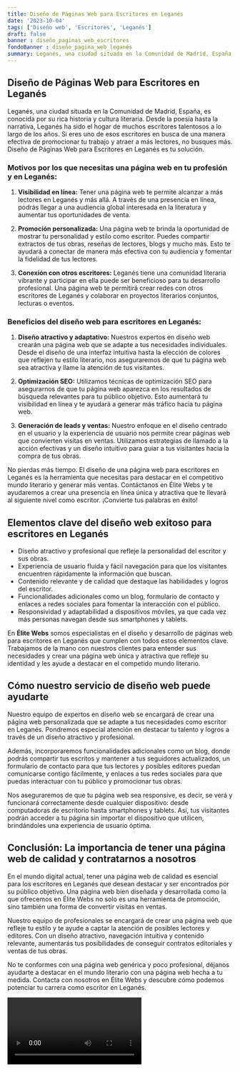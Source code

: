 ```yaml
---
title: Diseño de Páginas Web para Escritores en Leganés
date: '2023-10-04'
tags: ['Diseño web', 'Escritores', 'Leganés']
draft: false
banner : diseño_paginas_web_escritores
fondoBanner : diseño_pagina_web_leganés
summary: Leganés, una ciudad situada en la Comunidad de Madrid, España, es conocida por su rica historia y cultura literaria. Desde la poesía hasta la narrativa, Leganés ha sido el hogar de muchos escritores talentosos a lo largo de los años. Si eres uno de esos escritores en busca de una manera efectiva de promocionar tu trabajo y atraer a más lectores, no busques más. Diseño de Páginas Web para Escritores en Leganés es tu solución.
---
```


## Diseño de Páginas Web para Escritores en Leganés

Leganés, una ciudad situada en la Comunidad de Madrid, España, es conocida por su rica historia y cultura literaria. Desde la poesía hasta la narrativa, Leganés ha sido el hogar de muchos escritores talentosos a lo largo de los años. Si eres uno de esos escritores en busca de una manera efectiva de promocionar tu trabajo y atraer a más lectores, no busques más. Diseño de Páginas Web para Escritores en Leganés es tu solución.

### Motivos por los que necesitas una página web en tu profesión y en Leganés:

1. **Visibilidad en línea:** Tener una página web te permite alcanzar a más lectores en Leganés y más allá. A través de una presencia en línea, podrás llegar a una audiencia global interesada en la literatura y aumentar tus oportunidades de venta.

2. **Promoción personalizada:** Una página web te brinda la oportunidad de mostrar tu personalidad y estilo como escritor. Puedes compartir extractos de tus obras, reseñas de lectores, blogs y mucho más. Esto te ayudará a conectar de manera más efectiva con tu audiencia y fomentar la fidelidad de tus lectores.

3. **Conexión con otros escritores:** Leganés tiene una comunidad literaria vibrante y participar en ella puede ser beneficioso para tu desarrollo profesional. Una página web te permitirá crear redes con otros escritores de Leganés y colaborar en proyectos literarios conjuntos, lecturas o eventos.

### Beneficios del diseño web para escritores en Leganés:

1. **Diseño atractivo y adaptativo:** Nuestros expertos en diseño web crearán una página web que se adapte a tus necesidades individuales. Desde el diseño de una interfaz intuitiva hasta la elección de colores que reflejen tu estilo literario, nos aseguraremos de que tu página web sea atractiva y llame la atención de tus visitantes.

2. **Optimización SEO:** Utilizamos técnicas de optimización SEO para asegurarnos de que tu página web aparezca en los resultados de búsqueda relevantes para tu público objetivo. Esto aumentará tu visibilidad en línea y te ayudará a generar más tráfico hacia tu página web.

3. **Generación de leads y ventas:** Nuestro enfoque en el diseño centrado en el usuario y la experiencia de usuario nos permite crear páginas web que convierten visitas en ventas. Utilizamos estrategias de llamado a la acción efectivas y un diseño intuitivo para guiar a tus visitantes hacia la compra de tus obras.

No pierdas más tiempo. El diseño de una página web para escritores en Leganés es la herramienta que necesitas para destacar en el competitivo mundo literario y generar más ventas. Contáctanos en Élite Webs y te ayudaremos a crear una presencia en línea única y atractiva que te llevará al siguiente nivel como escritor. ¡Convierte tus palabras en éxito!

<GifSeo />

<Cta />

## Elementos clave del diseño web exitoso para escritores en Leganés

- Diseño atractivo y profesional que refleje la personalidad del escritor y sus obras.
- Experiencia de usuario fluida y fácil navegación para que los visitantes encuentren rápidamente la información que buscan.
- Contenido relevante y de calidad que destaque las habilidades y logros del escritor.
- Funcionalidades adicionales como un blog, formulario de contacto y enlaces a redes sociales para fomentar la interacción con el público.
- Responsividad y adaptabilidad a dispositivos móviles, ya que cada vez más personas navegan desde sus smartphones y tablets.

En **Élite Webs** somos especialistas en el diseño y desarrollo de páginas web para escritores en Leganés que cumplen con todos estos elementos clave. Trabajamos de la mano con nuestros clientes para entender sus necesidades y crear una página web única y atractiva que refleje su identidad y les ayude a destacar en el competido mundo literario.

## Cómo nuestro servicio de diseño web puede ayudarte

Nuestro equipo de expertos en diseño web se encargará de crear una página web personalizada que se adapte a tus necesidades como escritor en Leganés. Pondremos especial atención en destacar tu talento y logros a través de un diseño atractivo y profesional.

Además, incorporaremos funcionalidades adicionales como un blog, donde podrás compartir tus escritos y mantener a tus seguidores actualizados, un formulario de contacto para que tus lectores y posibles editores puedan comunicarse contigo fácilmente, y enlaces a tus redes sociales para que puedas interactuar con tu público y promocionar tus obras.

Nos aseguraremos de que tu página web sea responsive, es decir, se verá y funcionará correctamente desde cualquier dispositivo: desde computadoras de escritorio hasta smartphones y tablets. Así, tus visitantes podrán acceder a tu página sin importar el dispositivo que utilicen, brindándoles una experiencia de usuario óptima.

## Conclusión: La importancia de tener una página web de calidad y contratarnos a nosotros

En el mundo digital actual, tener una página web de calidad es esencial para los escritores en Leganés que desean destacar y ser encontrados por su público objetivo. Una página web bien diseñada y desarrollada como la que ofrecemos en Élite Webs no solo es una herramienta de promoción, sino también una forma de convertir visitas en ventas.

Nuestro equipo de profesionales se encargará de crear una página web que refleje tu estilo y te ayude a captar la atención de posibles lectores y editores. Con un diseño atractivo, navegación intuitiva y contenido relevante, aumentarás tus posibilidades de conseguir contratos editoriales y ventas de tus obras.

No te conformes con una página web genérica y poco profesional, déjanos ayudarte a destacar en el mundo literario con una página web hecha a tu medida. Contacta con nosotros en Élite Webs y descubre cómo podemos potenciar tu carrera como escritor en Leganés.

<Video />

<CtaBot job='Escritores' city='Leganés'/>

<Gmaps query='Leganés+españa+maps' />